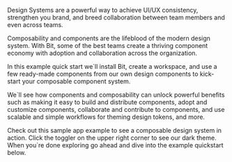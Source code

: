 Design Systems are a powerful way to achieve UI/UX consistency, strengthen you brand, and breed collaboration between team members and even across teams.

Composability and components are the lifeblood of the modern design system. With Bit, some of the best teams create a thriving component economy with adoption and collaboration across the organization.

In this example quick start we`ll install Bit, create a workspace, and use a few ready-made components from our own design components to kick-start your composable component system.

We`ll see how components and composability can unlock powerful benefits such as making it easy to build and distribute components, adopt and customize components, collaborate and contribute to components, and use scalable and simple workflows for theming design tokens, and more.

Check out this sample app example to see a composable design system in action. Click the toggler on the upper right corner to see our dark theme.
When you`re done exploring go ahead and dive into the example quickstart below.

<br />
